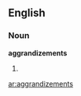 ==English==
===Noun===
'''aggrandizements'''
#{{plural of|[[aggrandizement]]}}

[[ar:aggrandizements]]